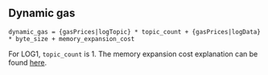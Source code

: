 ## Dynamic gas

    dynamic_gas = {gasPrices|logTopic} * topic_count + {gasPrices|logData} * byte_size + memory_expansion_cost

For LOG1, `topic_count` is 1.
The memory expansion cost explanation can be found [here](/about).
